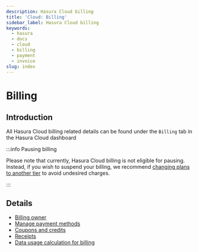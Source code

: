 ```yaml
---
description: Hasura Cloud billing
title: 'Cloud: Billing'
sidebar_label: Hasura Cloud billing
keywords:
  - hasura
  - docs
  - cloud
  - billing
  - payment
  - invoice
slug: index
---
```



# Billing

<ProductBadge pro ee />

## Introduction

All Hasura Cloud billing related details can be found under the `Billing` tab in the Hasura Cloud dashboard

<Thumbnail src="/img/account-management/billing/billing.png" alt="Billing" />

:::info Pausing billing

Please note that currently, Hasura Cloud billing is not eligible for pausing. Instead, if you wish to suspend your
billing, we recommend [changing plans to another tier](/hasura-cloud/plans.mdx) to avoid undesired charges.

:::

## Details

- [Billing owner](/hasura-cloud/account-management/billing/billing-owner.mdx)
- [Manage payment methods](/hasura-cloud/account-management/billing/payment-methods.mdx)
- [Coupons and credits](/hasura-cloud/account-management/billing/credits.mdx)
- [Receipts](/hasura-cloud/account-management/billing/receipts.mdx)
- [Data usage calculation for billing](/hasura-cloud/account-management/billing/billing-data-calculation.mdx)
